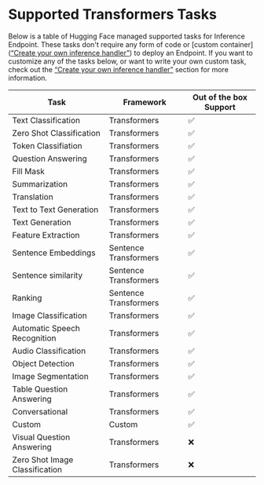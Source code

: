 # Supported Transformers Tasks

Below is a table of Hugging Face managed supported tasks for Inference Endpoint. These tasks don't require any form of code or [custom container]([“Create your own inference handler”](/docs/inference-endpoints/guides/docs/guides/custom_container)) to deploy an Endpoint. 
If you want to customize any of the tasks below, or want to write your own custom task, check out the [“Create your own inference handler”](/docs/inference-endpoints/guides/docs/guides/custom_handler) section for more information.

| Task                           | Framework             | Out of the box Support |
|--------------------------------|-----------------------|------------------------|
| Text Classification            | Transformers          | ✅                      |
| Zero Shot Classification       | Transformers          | ✅                      |
| Token Classifiation            | Transformers          | ✅                      |
| Question Answering             | Transformers          | ✅                      |
| Fill Mask                      | Transformers          | ✅                      |
| Summarization                  | Transformers          | ✅                      |
| Translation                    | Transformers          | ✅                      |
| Text to Text Generation        | Transformers          | ✅                      |
| Text Generation                | Transformers          | ✅                      |
| Feature Extraction             | Transformers          | ✅                      |
| Sentence Embeddings            | Sentence Transformers | ✅                      |
| Sentence similarity            | Sentence Transformers | ✅                      |
| Ranking                        | Sentence Transformers | ✅                      |
| Image Classification           | Transformers          | ✅                      |
| Automatic Speech Recognition   | Transformers          | ✅                      |
| Audio Classification           | Transformers          | ✅                      |
| Object Detection               | Transformers          | ✅                      |
| Image Segmentation             | Transformers          | ✅                      |
| Table Question Answering       | Transformers          | ✅                      |
| Conversational                 | Transformers          | ✅                      |
| Custom                         | Custom                | ✅                      |
| Visual Question Answering      | Transformers          | ❌                      |
| Zero Shot Image Classification | Transformers          | ❌                      |
